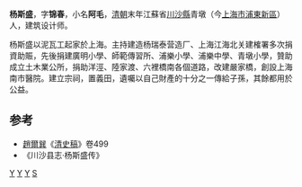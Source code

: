 {{Infobox Officeholder
|姓名= 楊斯盛
|圖像=File:楊斯盛.jpg
|圖像大小=200px
|圖像說明=  
|字    = 字 
|號    = 
|別名    = 
|出生日期 = 
|出生地點 = 
|逝世日期 = 
|逝世地點 = 
|死因    = 
|墓地    = 
|籍貫    = 
|政黨    = 
|parents  = 
|配偶   =
|伴侶    = 
|relatives  =  
|children  =  
|著作    = 
|past    = 
}}
'''杨斯盛'''{{BD|1851年|12月4日|1908年|5月29日|}}，字'''锦春'''，小名'''阿毛'''，[[清朝|清朝]]末年江蘇省[[川沙縣|川沙縣]]青墩（今[[上海市|上海市]][[浦東新區|浦東新區]]）人，建筑设计师。

杨斯盛以泥瓦工起家於上海。主持建造杨瑞泰营造厂、上海江海北关建榷署多次捐資助賑，先後捐建廣明小學、師範傳習所、浦樂小學、浦樂中學、青墩小學，贊助成立土木業公所，捐助洋涇、陸家渡、六裡橋南各個道路，改建嚴家橋，創設上海南市醫院。建立宗祠，置義田，遺囑以自己財產的十分之一傳給子孫，其餘都用於公益。
==参考==
*[[趙爾巽|趙爾巽]]《[[清史稿|清史稿]]》卷499
*《川沙县志·杨斯盛传》
[[Category:中國建築師|Y]]
[[Category:浦東人|Y]]
[[Category:清朝人|Y]]
[[Category:杨姓|S]]